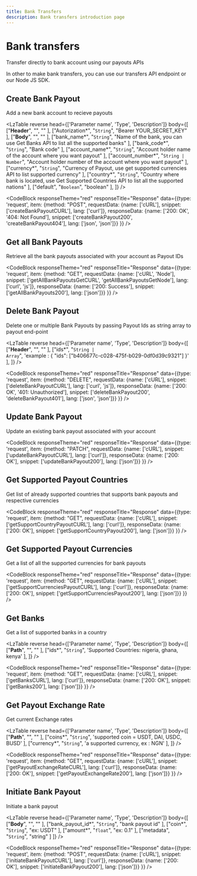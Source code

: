```yaml
---
title: Bank Transfers
description: Bank transfers introduction page
---
```


# Bank transfers

Transfer directly to bank account using our payouts APIs

<Divider className='max-w-100' />

In other to make bank transfers, you can use our transfers API endpoint or our Node JS SDK.

## Create Bank Payout

Add a new bank account to recieve payouts

<LzTable
    reverse
    head={['Parameter name', 'Type', 'Description']}
    body={[
        ["<strong>Header</strong>", "", "" ],
        ["Autorization*", "<code>String</code>", "Bearer YOUR_SECRET_KEY" ],
        ["<strong>Body</strong>", "", "" ],
        ["bank_name*", "<code>String</code>", "Name of the bank, you can use Get Banks API to list all the supported banks" ],
        ["bank_code*", "<code>String</code>", "Bank code" ],
        ["account_name*", "<code>String</code>", "Account holder name of the account where you want payout" ],
        ["account_number*", "<code>String | Number</code>", "Account holder number of the account where you want payout" ],
        ["currency*", "<code>String</code>", "Currency of Payout, use get supported currencies API to list supported currency" ],
        ["country*", "<code>String</code>", "Country where bank is located, use Get Supported Countries API to list all the supported nations" ],
        ["default", "<code>Boolean</code>", "boolean" ],
    ]}
 />

<CodeBlock responseTheme="red" responseTitle="Response" data={{type: 'request', item: {method: "POST", requestData: {name: ['cURL'], snippet: ['createBankPayoutCURL'], lang: ['curl']}, responseData: {name: ['200: OK', '404: Not Found'], snippet: ['createBankPayout200', 'createBankPayout404'], lang: ['json', 'json']}} }} />

## Get all Bank Payouts

Retrieve all the bank payouts associated with your account as Payout IDs

<CodeBlock responseTheme="red" responseTitle="Response" data={{type: 'request', item: {method: "GET", requestData: {name: ['cURL', 'Node'], snippet: ['getAllBankPayoutsGetCURL', 'getAllBankPayoutsGetNode'], lang: ['curl', 'js']}, responseData: {name: ['200: Success'], snippet: ['getAllBankPayouts200'], lang: ['json']}} }} />

## Delete Bank Payout

Delete one or multiple Bank Payouts by passing Payout Ids as string array to payout end-point

<LzTable
    reverse
    head={['Parameter name', 'Type', 'Description']}
    body={[
        ["<strong>Header</strong>", "", "" ],
        ["ids*", "<code>String | Array</code>", 'example : { "ids": ["b406677c-c028-475f-b029-0df0d39c9321"] }' ],
    ]}
 />

<CodeBlock responseTheme="red" responseTitle="Response" data={{type: 'request', item: {method: "DELETE", requestData: {name: ['cURL'], snippet: ['deleteBankPayoutCURL'], lang: ['curl', 'js']}, responseData: {name: ['200: OK', '401: Unauthorized'], snippet: ['deleteBankPayout200', 'deleteBankPayout401'], lang: ['json', 'json']}} }} />

## Update Bank Payout

Update an existing bank payout associated with your account 

<CodeBlock responseTheme="red" responseTitle="Response" data={{type: 'request', item: {method: "PATCH", requestData: {name: ['cURL'], snippet: ['updateBankPayoutCURL'], lang: ['curl']}, responseData: {name: ['200: OK'], snippet: ['updateBankPayout200'], lang: ['json']}} }} />

## Get Supported Payout Countries

Get list of already supported countries that supports bank payouts and respective currencies

<CodeBlock responseTheme="red" responseTitle="Response" data={{type: 'request', item: {method: "GET", requestData: {name: ['cURL'], snippet: ['getSupportCountryPayoutCURL'], lang: ['curl']}, responseData: {name: ['200: OK'], snippet: ['getSupportCountryPayout200'], lang: ['json']}} }} />

## Get Supported Payout Currencies

Get a list of all the supported currencies for bank payouts

<CodeBlock responseTheme="red" responseTitle="Response" data={{type: 'request', item: {method: "GET", requestData: {name: ['cURL'], snippet: ['getSupportCurrenciesPayoutCURL'], lang: ['curl']}, responseData: {name: ['200: OK'], snippet: ['getSupportCurrenciesPayout200'], lang: ['json']}} }} />

## Get Banks

Get a list of supported banks in a country

<LzTable
    reverse
    head={['Parameter name', 'Type', 'Description']}
    body={[
        ["<strong>Path</strong>", "", "" ],
        ["ids*", "<code>String</code>", 'Supported Countries: nigeria, ghana, kenya' ],
    ]}
 />

<CodeBlock responseTheme="red" responseTitle="Response" data={{type: 'request', item: {method: "GET", requestData: {name: ['cURL'], snippet: ['getBanksCURL'], lang: ['curl']}, responseData: {name: ['200: OK'], snippet: ['getBanks200'], lang: ['json']}} }} />

## Get Payout Exchange Rate

Get current Exchange rates

<LzTable
    reverse
    head={['Parameter name', 'Type', 'Description']}
    body={[
        ["<strong>Path</strong>", "", "" ],
        ["coins*", "<code>String</code>", 'supported coin = USDT, DAI, USDC, BUSD' ],
        ["currency*", "<code>String</code>", 'a supported currency, ex : NGN' ],
    ]}
 />

<CodeBlock responseTheme="red" responseTitle="Response" data={{type: 'request', item: {method: "GET", requestData: {name: ['cURL'], snippet: ['getPayoutExchangeRateCURL'], lang: ['curl']}, responseData: {name: ['200: OK'], snippet: ['getPayoutExchangeRate200'], lang: ['json']}} }} />


## Initiate Bank Payout

Initiate a bank payout

<LzTable
    reverse
    head={['Parameter name', 'Type', 'Description']}
    body={[
        ["<strong>Body</strong>", "", "" ],
        ["bank_payout_id*", "<code>String</code>", "bank payout id" ],
        ["coin*", "<code>String</code>", "ex: USDT" ],
        ["amount*", "<code>float</code>", "ex: 0.1" ],
        ["metadata", "<code>String</code>", "string" ]
    ]}
 />

<CodeBlock responseTheme="red" responseTitle="Response" data={{type: 'request', item: {method: "POST", requestData: {name: ['cURL'], snippet: ['initiateBankPayoutCURL'], lang: ['curl']}, responseData: {name: ['200: OK'], snippet: ['initiateBankPayout200'], lang: ['json']}} }} />